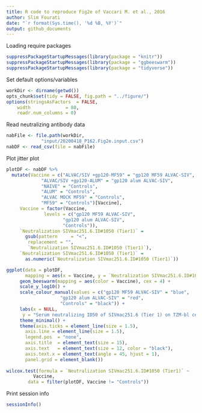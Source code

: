 ```yaml
---
title: R code to reproduce Fig2e of Vaccari M. et al., 2016
author: Slim Fourati
date: "`r format(Sys.time(), '%d %B, %Y')`"
output: github_documents
---
```


Loading require packages
```r
suppressPackageStartupMessages(library(package = "knitr"))
suppressPackageStartupMessages(library(package = "ggbeeswarm"))
suppressPackageStartupMessages(library(package = "tidyverse"))
```

Set default options/variables
```r
workDir <- dirname(getwd())
opts_chunk$set(tidy = FALSE, fig.path = "../figure/")
options(stringsAsFactors  = FALSE,
	width             = 80,
	readr.num_columns = 0)
```

Read neutralizing antibody data
```r
nabFile <- file.path(workDir,
		     "input/20200418_P162.Fig2e.input.csv")
nabDF <- read_csv(file = nabFile)
```

Plot jitter plot
```r
plotDF <- nabDF %>%
  mutate(Vaccine = c("ALVAC/SIV +gp120-MF59" = "gp120 MF59 ALVAC-SIV",
		     "ALVAC/SIV +gp120-ALUM" = "gp120 alum ALVAC-SIV",
		     "NAIVE" = "Controls",
		     "ALUM" = "Controls",
		     "ALVAC MOCK MF59" = "Controls",
		     "MF59" = "Controls")[Vaccine],
	 Vaccine = factor(Vaccine,
			  levels = c("gp120 MF59 ALVAC-SIV",
				     "gp120 alum ALVAC-SIV",
				     "Controls")),
	 `Neutralization SIVmac251.6.ID#1050 (Tier1)` =
	   gsub(pattern     = "<",
		replacement = "",
		`Neutralization SIVmac251.6.ID#1050 (Tier1)`),
	 `Neutralization SIVmac251.6.ID#1050 (Tier1)` =
	   as.numeric(`Neutralization SIVmac251.6.ID#1050 (Tier1)`))

ggplot(data = plotDF,
       mapping = aes(x = Vaccine, y = `Neutralization SIVmac251.6.ID#1050 (Tier1)`)) +
     geom_beeswarm(mapping = aes(color = Vaccine), cex = 4) +
     scale_y_log10() +
     scale_colour_manual(values = c("gp120 MF59 ALVAC-SIV" = "blue",
				    "gp120 alum ALVAC-SIV" = "red",
				    "Controls" = "black")) +
     labs(x = NULL,
	  y = "Serum neutralizing ID50 of SIVmac251.6 (Tier 1) on TZM-bl cells") +
     theme_minimal() +
     theme(axis.ticks = element_line(size = 1.5),
	   axis.line = element_line(size = 1.5),
	   legend.pos  = "none",
	   axis.title  = element_text(size = 15),
	   axis.text   = element_text(size = 12, color = "black"),
	   axis.text.x = element_text(angle = 45, hjust = 1),
	   panel.grid = element_blank())
										  
wilcox.test(formula = `Neutralization SIVmac251.6.ID#1050 (Tier1)` ~
	      Vaccine,
	    data = filter(plotDF, Vaccine != "Controls"))
```

Print session info
```r
sessionInfo()
```
